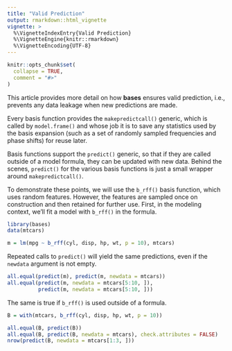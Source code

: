 ```yaml
---
title: "Valid Prediction"
output: rmarkdown::html_vignette
vignette: >
  %\VignetteIndexEntry{Valid Prediction}
  %\VignetteEngine{knitr::rmarkdown}
  %\VignetteEncoding{UTF-8}
---
```


```r
knitr::opts_chunk$set(
  collapse = TRUE,
  comment = "#>"
)
```

This article provides more detail on how **bases** ensures valid prediction,
i.e., prevents any data leakage when new predictions are made.

Every basis function provides the `makepredictcall()` generic, which is called
by `model.frame()` and whose job it is to save any statistics used by the
basis expansion (such as a set of randomly sampled frequencies and phase shifts)
for reuse later.

Basis functions support the `predict()` generic, so that if they are called
outside of a model formula, they can be updated with new data.
Behind the scenes, `predict()` for the various basis functions is just a 
small wrapper around `makepredictcall()`.

To demonstrate these points, we will use the `b_rff()` basis function, which
uses random features.
However, the features are sampled once on construction and then retained for
further use.
First, in the modeling context, we'll fit a model with `b_rff()` in the formula.

```r
library(bases)
data(mtcars)

m = lm(mpg ~ b_rff(cyl, disp, hp, wt, p = 10), mtcars)
```

Repeated calls to `predict()` will yield the same predictions, even if the
`newdata` argument is not empty.

```r
all.equal(predict(m), predict(m, newdata = mtcars))
all.equal(predict(m, newdata = mtcars[5:10, ]), 
          predict(m, newdata = mtcars[5:10, ]))
```

The same is true if `b_rff()` is used outside of a formula.

```r
B = with(mtcars, b_rff(cyl, disp, hp, wt, p = 10))

all.equal(B, predict(B))
all.equal(B, predict(B, newdata = mtcars), check.attributes = FALSE)
nrow(predict(B, newdata = mtcars[1:3, ]))
```
